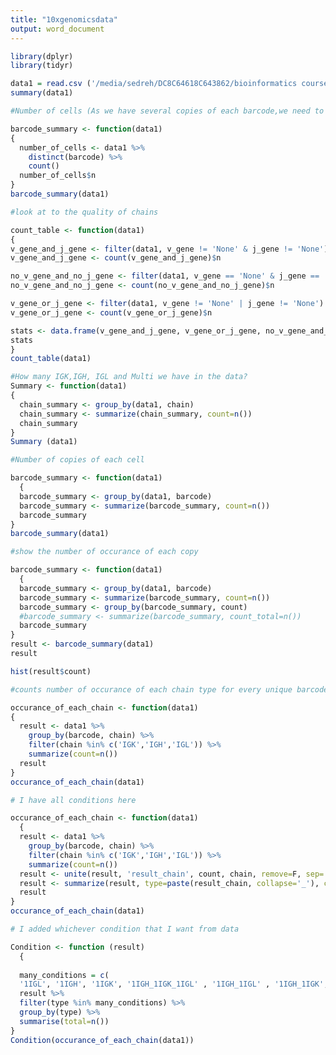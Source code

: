 ```yaml
---
title: "10xgenomicsdata"
output: word_document
---
```


```r
library(dplyr)
library(tidyr)
```

```r
data1 = read.csv ('/media/sedreh/DC8C64618C643862/bioinformatics course/ITMO/semester2/Bcellsproject/third session/filterreddata.csv')
summary(data1)
```

```r
#Number of cells (As we have several copies of each barcode,we need to count just one copy of unique barcoe)

barcode_summary <- function(data1)
{
  number_of_cells <- data1 %>% 
    distinct(barcode) %>% 
    count()
  number_of_cells$n 
}
barcode_summary(data1)
```

```r
#look at to the quality of chains

count_table <- function(data1)
{
v_gene_and_j_gene <- filter(data1, v_gene != 'None' & j_gene != 'None')
v_gene_and_j_gene <- count(v_gene_and_j_gene)$n

no_v_gene_and_no_j_gene <- filter(data1, v_gene == 'None' & j_gene == 'None')
no_v_gene_and_no_j_gene <- count(no_v_gene_and_no_j_gene)$n

v_gene_or_j_gene <- filter(data1, v_gene != 'None' | j_gene != 'None')
v_gene_or_j_gene <- count(v_gene_or_j_gene)$n

stats <- data.frame(v_gene_and_j_gene, v_gene_or_j_gene, no_v_gene_and_no_j_gene)
stats
}
count_table(data1)
```

```r
#How many IGK,IGH, IGL and Multi we have in the data?
Summary <- function(data1)
{
  chain_summary <- group_by(data1, chain)
  chain_summary <- summarize(chain_summary, count=n()) 
  chain_summary
}
Summary (data1)
```

```r
#Number of copies of each cell

barcode_summary <- function(data1)
  {
  barcode_summary <- group_by(data1, barcode) 
  barcode_summary <- summarize(barcode_summary, count=n())
  barcode_summary
}
barcode_summary(data1)
```

```r
#show the number of occurance of each copy

barcode_summary <- function(data1)
  {
  barcode_summary <- group_by(data1, barcode) 
  barcode_summary <- summarize(barcode_summary, count=n())
  barcode_summary <- group_by(barcode_summary, count) 
  #barcode_summary <- summarize(barcode_summary, count_total=n())
  barcode_summary
}
result <- barcode_summary(data1)
result
```

```r
hist(result$count)
```

```r
#counts number of occurance of each chain type for every unique barcodehow 

occurance_of_each_chain <- function(data1)
{
  result <- data1 %>%
    group_by(barcode, chain) %>%
    filter(chain %in% c('IGK','IGH','IGL')) %>%
    summarize(count=n())
  result 
}
occurance_of_each_chain(data1)
```

```r
# I have all conditions here

occurance_of_each_chain <- function(data1)
  {
  result <- data1 %>%
    group_by(barcode, chain) %>%
    filter(chain %in% c('IGK','IGH','IGL')) %>%
    summarize(count=n())
  result <- unite(result, 'result_chain', count, chain, remove=F, sep='') 
  result <- summarize(result, type=paste(result_chain, collapse='_'), count=sum(count))
  result
}
occurance_of_each_chain(data1)
```

```r
# I added whichever condition that I want from data

Condition <- function (result)
  {
  
  many_conditions = c(
  '1IGL', '1IGH', '1IGK', '1IGH_1IGK_1IGL' , '1IGH_1IGL' , '1IGH_1IGK', '1IGH_2IGK', 'IGH_2IGL')
  result %>% 
  filter(type %in% many_conditions) %>% 
  group_by(type) %>% 
  summarise(total=n())
}
Condition(occurance_of_each_chain(data1))
```

